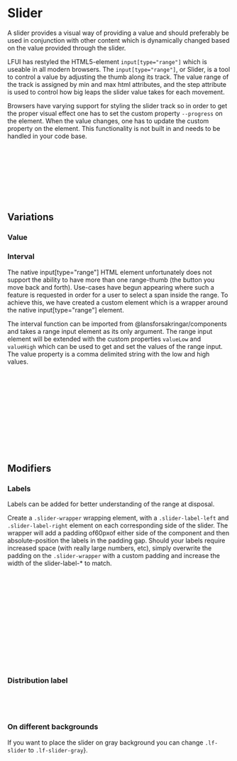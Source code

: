 
<Meta of={SliderStories} />

# Slider <Badges of={SliderStories} />

<Subtitle>
A slider provides a visual way of providing a value and should preferably be used in conjunction with other content which is dynamically changed based on the value provided through the slider.
</Subtitle>

<Canvas of={SliderStories.Default} />
<Controls of={SliderStories.Default} />

LFUI has restyled the HTML5-element `input[type="range"]` which is useable in all modern browsers. The `input[type="range"]`, or Slider, is a tool to control a value by adjusting the thumb along its track. The value range of the track is assigned by min and max html attributes, and the step attribute is used to control how big leaps the slider value takes for each movement.

Browsers have varying support for styling the slider track so in order to get the proper visual effect one has to set the custom property `--progress` on the element. When the value changes, one has to update the custom property on the element. This functionality is not built in and needs to be handled in your code base.

```html
<input type="range" class="lf-slider" value="50" min="0" max="100" style="--progress: 50;">
```

```javascript
for (const slider of document.querySelectorAll('.lf-slider')) {
  slider.addEventListener('input', () => {
    const percent = Math.ceil(((slider.value - slider.min) / (slider.max - slider.min)) * 100);
    slider.style.setProperty('--progress', percent);
  });
}
```



## Variations

### Value


### Interval
<Canvas of={SliderStories.Interval} />

The native input[type="range"] HTML element unfortunately does not support the ability to have more than one range-thumb (the button you move back and forth). Use-cases have begun appearing where such a feature is requested in order for a user to select a span inside the range. To achieve this, we have created a custom element which is a wrapper around the native input[type="range"] element.

The interval function can be imported from @lansforsakringar/components and takes a range input element as its only argument. The range input element will be extended with the custom properties `valueLow` and `valueHigh` which can be used to get and set the values of the range input. The value property is a comma delimited string with the low and high values.

```javascript
import { interval } from '@lansforsakringar/components/interval'

const low = document.getElementById('my-slider-low')
const high = document.getElementById('my-slider-high')
const mySlider = document.getElementById('my-slider')

interval(mySlider)

mySlider.addEventListener('input', () => {
  low.value = mySlider.valueLow
  high.value = mySlider.valueHigh
});
```


## Modifiers

### Labels
<Canvas of={SliderStories.WithLabel} />
Labels can be added for better understanding of the range at disposal.

Create a `.slider-wrapper` wrapping element, with a `.slider-label-left` and `.slider-label-right` element on each corresponding side of the slider. The wrapper will add a padding of60pxof either side of the component and then absolute-position the labels in the padding gap. Should your labels require increased space (with really large numbers, etc), simply overwrite the padding on the `.slider-wrapper` with a custom padding and increase the width of the slider-label-* to match.

```html
<div class="row">
  <label for="lf-slider" class="col-12">Ange procent av lön</label>
  <div class="input-group col-3">
    <input type="text" class="form-control text-right" id="lf-slider-value-3" value="50">
    <span class="input-group-append">%</span>
  </div>
</div>
<div class="row">
  <div class="col-12 mt-1 slider-wrapper">
    <div class="slider-label-left">0 %</div>
    <input id="lf-slider-3" type="range" name="lf-slider" class="lf-slider" value="50" min="0" max="100">
    <div class="slider-label-right">100 %</div>
  </div>
</div>
```

### Distribution label
<Canvas of={SliderStories.WithDistributionLabel} />

```html
<div class="distribution-label slider-label-left">0 %</div>
    <input id="lf-slider-4" type="range" name="lf-slider" class="lf-slider" value="50" min="0" max="100">
<div class="distribution-label slider-label-right">100 %</div>
```

### On different backgrounds
If you want to place the slider on gray background you can change `.lf-slider` to `.lf-slider-gray`}.

```html
<input id="lf-slider-2" type="range" name="lf-slider" class="lf-slider-gray" value="500000" min="0" max="10">
```
